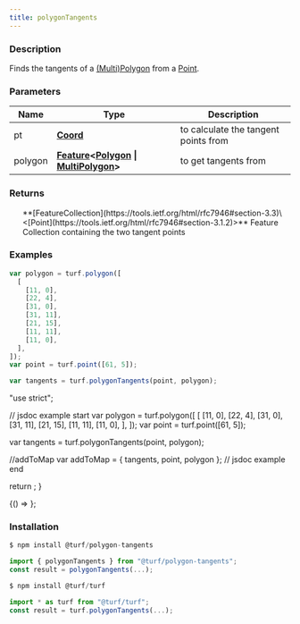 ```yaml
---
title: polygonTangents
---
```



### Description

Finds the tangents of a [(Multi)Polygon](https://tools.ietf.org/html/rfc7946#section-3.1.6) from a [Point](https://tools.ietf.org/html/rfc7946#section-3.1.2).

### Parameters

| Name    | Type                                                                                                                                                                                               | Description                          |
| ------- | -------------------------------------------------------------------------------------------------------------------------------------------------------------------------------------------------- | ------------------------------------ |
| pt      | **[Coord](https://tools.ietf.org/html/rfc7946#section-3.1.1)**                                                                                                                                     | to calculate the tangent points from |
| polygon | **[Feature](https://tools.ietf.org/html/rfc7946#section-3.2)\<[Polygon](https://tools.ietf.org/html/rfc7946#section-3.1.6) \| [MultiPolygon](https://tools.ietf.org/html/rfc7946#section-3.1.7)>** | to get tangents from                 |

### Returns

<ul>
  **[FeatureCollection](https://tools.ietf.org/html/rfc7946#section-3.3)\<[Point](https://tools.ietf.org/html/rfc7946#section-3.1.2)>** Feature Collection containing the two tangent points

</ul>

### Examples

```javascript
var polygon = turf.polygon([
  [
    [11, 0],
    [22, 4],
    [31, 0],
    [31, 11],
    [21, 15],
    [11, 11],
    [11, 0],
  ],
]);
var point = turf.point([61, 5]);

var tangents = turf.polygonTangents(point, polygon);
```

  "use strict";

  // jsdoc example start
  var polygon = turf.polygon([
    [
      [11, 0],
      [22, 4],
      [31, 0],
      [31, 11],
      [21, 15],
      [11, 11],
      [11, 0],
    ],
  ]);
  var point = turf.point([61, 5]);

  var tangents = turf.polygonTangents(point, polygon);

  //addToMap
  var addToMap = { tangents, point, polygon };
  // jsdoc example end

  return <ExampleMap addToMap={addToMap} />;
}

<BrowserOnly>{() => <Map0 />}</BrowserOnly>;

### Installation

```javascript
$ npm install @turf/polygon-tangents

import { polygonTangents } from "@turf/polygon-tangents";
const result = polygonTangents(...);
```

```javascript
$ npm install @turf/turf

import * as turf from "@turf/turf";
const result = turf.polygonTangents(...);
```
